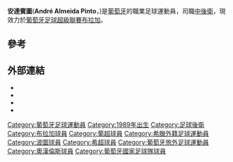 {{Infobox football biography
| name = 安達賓圖
| image = Braga tren (9).jpg
| fullname = André Almeida Pinto
| birth_date = {{Birth date and age|1989|10|5|df=y}}
| birth_place = [[葡萄牙|葡萄牙]][[加亞新城|加亞新城]]
| height = {{convert|1.96|m|ftin||abbr=on}}
| position = [[中後衛|中後衛]]
| currentclub = [[布拉加體育會|布拉加]]
| clubnumber = 6
| youthyears1 = 1997–1999 | youthclubs1 = SC Arcozelo
| youthyears2 = 1999–2008 | youthclubs2 = [[波圖足球會|波圖]]
| youthyears3 = 2004–2005 | youthclubs3 = → [[Padroense_F.C.|Padroense]] (外借)
| years1 = 2008–2012 | clubs1 = [[波圖足球會|波圖]] | caps1 = 0 | goals1 = 0
| years2 = 2008–2009 | clubs2 = → [[辛達卡拉體育會|辛達卡拉]] (外借) | caps2 = 27 | goals2 = 3
| years3 = 2009–2010 | clubs3 = → [[維多利亞足球會|維多利亞]] (外借) | caps3 = 22 | goals3 = 1
| years4 = 2010–2011 | clubs4 = → [[樸迪莫倫斯|樸迪莫倫斯]] (外借) | caps4 = 26 | goals4 = 2
| years5 = 2011–2012 | clubs5 = → [[奧漢倫斯體育會|奧漢倫斯]] (外借) | caps5 = 21 | goals5 = 2
| years6 = 2012–2013 | clubs6 = [[彭拿典奈高斯足球會|彭拿典奈高斯]] | caps6 = 16 | goals6 = 0
| years7 = 2014 | clubs7 = [[布拉加體育會B隊|布拉加B隊]] | caps7 = 3 | goals7 = 0
| years8 = 2014– | clubs8 = [[布拉加體育會|布拉加]] | caps8 = 41 | goals8 = 1
| nationalyears1 = 2004–2005 | nationalteam1 = [[葡萄牙16歲以下國家足球隊|葡萄牙16歲以下國家足球隊]] | nationalcaps1 = 8  | nationalgoals1 = 1
| nationalyears2 = 2005–2006 | nationalteam2 = [[葡萄牙17歲以下國家足球隊|葡萄牙17歲以下國家足球隊]] | nationalcaps2 = 10 | nationalgoals2 = 0
| nationalyears3 = 2007 | nationalteam3 = [[葡萄牙18歲以下國家足球隊|葡萄牙18歲以下國家足球隊]] | nationalcaps3 = 3 | nationalgoals3 = 0
| nationalyears4 = 2007–2008 | nationalteam4 = [[葡萄牙19歲以下國家足球隊|葡萄牙19歲以下國家足球隊]] | nationalcaps4 = 11 | nationalgoals4 = 0
| nationalyears5 = 2008 | nationalteam5 = [[葡萄牙20歲以下國家足球隊|葡萄牙20歲以下國家足球隊]] | nationalcaps5 = 1 | nationalgoals5 = 0
| nationalyears6 = 2008–2010 | nationalteam6 = [[葡萄牙21歲以下國家足球隊|葡萄牙21歲以下國家足球隊]] | nationalcaps6 = 12 | nationalgoals6 = 0
| nationalyears7 = 2011 | nationalteam7 = [[葡萄牙23歲以下國家足球隊|葡萄牙23歲以下國家足球隊]] | nationalcaps7 = 1 | nationalgoals7 = 0
| nationalyears8 = 2015– | nationalteam8 = [[葡萄牙國家足球隊|葡萄牙國家足球隊]] | nationalcaps8 = 1 | nationalgoals8 = 0
| club-update = 00:00, 5 October 2015 (UTC)
| nationalteam-update = 31 March 2015
}}
'''安達賓圖'''('''André Almeida Pinto'''，{{bd|1989年10月5日||}})是[[葡萄牙|葡萄牙]]的職業足球運動員，司職[[中後衛|中後衛]]，現效力於[[葡萄牙足球超級聯賽|葡萄牙足球超級聯賽]][[布拉加體育會|布拉加]]。

==參考==
{{reflist}}

==外部連結==
*{{Zerozero profile|46702|André Pinto}}
*{{ForaDeJogo|198910050001|André Pinto}}
*{{Soccerway|andre-almeida-pinto/56686|André Pinto}}
*{{NFT player|pid=59000|André Pinto}}

{{DEFAULTSORT:Pinto, André}}
[[Category:葡萄牙足球運動員|Category:葡萄牙足球運動員]]
[[Category:1989年出生|Category:1989年出生]]
[[Category:足球後衛|Category:足球後衛]]
[[Category:布拉加球員|Category:布拉加球員]]
[[Category:葡超球員|Category:葡超球員]]
[[Category:希臘外籍足球運動員|Category:希臘外籍足球運動員]]
[[Category:波圖球員|Category:波圖球員]]
[[Category:希超球員|Category:希超球員]]
[[Category:葡萄牙旅外足球運動員|Category:葡萄牙旅外足球運動員]]
[[Category:奧漢倫斯球員|Category:奧漢倫斯球員]]
[[Category:葡萄牙國家足球隊球員|Category:葡萄牙國家足球隊球員]]